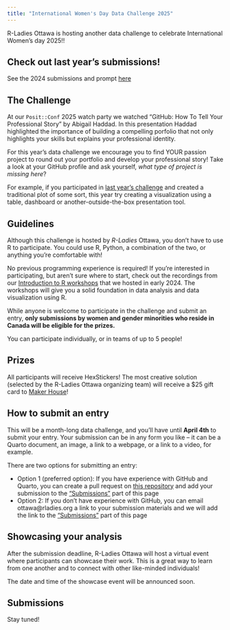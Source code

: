```yaml
---
title: "International Women's Day Data Challenge 2025"
---
```


R-Ladies Ottawa is hosting another data challenge to celebrate International Women's day 2025!!

::: {.callout-tip}
## Check out last year's submissions!

See the 2024 submissions and prompt [here](https://rladies-ottawa.github.io/events/2024/iwd.html#submissions)
:::


## The Challenge

At our `Posit::Conf` 2025 watch party we watched "GitHub: How To Tell Your Professional Story" by Abigail Haddad. In this presentation Haddad highlighted the importance of building a compelling porfolio that not only highlights your skills but explains your professional identity.

For this year's data challenge we encourage you to find YOUR passion project to round out your portfolio and develop your professional story! Take a look at your GitHub profile and ask yourself, *what type of project is missing here*? 

For example, if you participated in [last year's challenge](../events/2024/iwd.qmd) and created a traditional plot of some sort, this year try creating a visualization using a table, dashboard or another-outside-the-box presentation tool.


## Guidelines

Although this challenge is hosted by *R-Ladies* Ottawa, you don't have to use R to participate. You could use R, Python, a combination of the two, or anything you're comfortable with! 

No previous programming experience is required! If you're interested in participating, but aren't sure where to start, check out the recordings from our [Introduction to R workshops](https://rladies-ottawa.gitub.io/events/2024/intro_to_r.html) that we hosted in early 2024. The workshops will give you a solid foundation in data analysis and data visualization using R.

While anyone is welcome to participate in the challenge and submit an entry, **only submissions by women and gender minorities who reside in Canada will be eligible for the prizes.**

You can participate individually, or in teams of up to 5 people!

## Prizes

All participants will receive HexStickers! The most creative solution (selected by the R-Ladies Ottawa organizing team) will receive a $25 gift card to [Maker House](https://makerhouse.com/)!

## How to submit an entry

This will be a month-long data challenge, and you'll have until **April 4th** to submit your entry. Your submission can be in any form you like -- it can be a Quarto document, an image, a link to a webpage, or a link to a video, for example.

There are two options for submitting an entry: 

* Option 1 (preferred option): If you have experience with GitHub and Quarto, you can create a pull request on [this repository](https://github.com/RLadies-Ottawa/rladies-ottawa.github.io) and add your submission to the ["Submissions"](iwd.qmd#submissions) part of this page
* Option 2: If you don't have experience with GitHub, you can email ottawa@rladies.org a link to your submission materials and we will add the link to the ["Submissions"](iwd.qmd#submissions) part of this page

## Showcasing your analysis

After the submission deadline, R-Ladies Ottawa will host a virtual event where participants can showcase their work. This is a great way to learn from one another and to connect with other like-minded individuals!

The date and time of the showcase event will be announced soon.

## Submissions

Stay tuned!

[^1]: <https://www.internationalwomensday.com/2025theme>